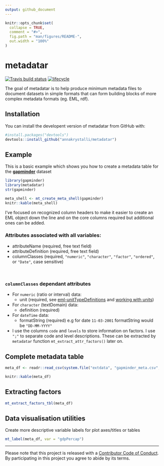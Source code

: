 ```yaml
---
output: github_document
---
```


<!-- README.md is generated from README.Rmd. Please edit that file -->

```r
knitr::opts_chunk$set(
  collapse = TRUE,
  comment = "#>",
  fig.path = "man/figures/README-",
  out.width = "100%"
)
```
# metadatar

[![Travis build status](https://travis-ci.org/annakrystalli/metadatar.svg?branch=master)](https://travis-ci.org/annakrystalli/metadatar) [![lifecycle](https://img.shields.io/badge/lifecycle-experimental-orange.svg)](https://www.tidyverse.org/lifecycle/#experimental)

The goal of metadatar is to help produce minimum metadata files to document datasets in simple formats that can form building blocks of more complex metadata formats (eg. EML, rdf). 

## Installation

You can install the developent version of metadatar from GitHub with:

``` r
#install.packages("devtools")
devtools::install_github("annakrystalli/metadatar")
```



## Example

This is a basic example which shows you how to create a metadata table for the [**gapminder**](https://github.com/jennybc/gapminder) dataset

```r
library(gapminder)
library(metadatar)
str(gapminder)
```


```r
meta_shell <- mt_create_meta_shell(gapminder)
knitr::kable(meta_shell)
```



I've focused on recognized column headers to make it easier to create an EML object down the line and on the core columns required but additional ones can be added.


### Attributes associated with all variables: 

- attributeName (required, free text field) 
- attributeDefinition (required, free text field)
- columnClasses (required, `"numeric"`, `"character"`, `"factor"`, `"ordered"`, 
    or `"Date"`, case sensitive)

<br>


### `columnClasses` dependant attributes 

- For `numeric` (ratio or interval) data:
    - unit (required, see [eml-unitTypeDefinitions](https://knb.ecoinformatics.org/#external//emlparser/docs/eml-2.1.1/./eml-unitTypeDefinitions.html) and [working with units](https://github.com/ropensci/EML/blob/master/vignettes/working-with-units.Rmd))
- For `character` (textDomain) data: 
    - definition (required)
- For `dateTime` data: 
    - formatString (required)
    e.g for date `11-03-2001` formatString would be `"DD-MM-YYYY"`
<br>

- I use the columns `code` and `levels` to store information on factors. I use `";"` to separate code and level descriptions. These can be extracted by `metadatar` function `mt_extract_attr_factors()` later on.


## Complete metadata table

```r
meta_df <- readr::read_csv(system.file("extdata", "gapminder_meta.csv", package="metadatar"))
```


```r
knitr::kable(meta_df)
```

## Extracting factors

```r
mt_extract_factors_tbl(meta_df)
```


## Data visualisation utilities

Create more descriptive variable labels for plot axes/titles or tables

```r
mt_label(meta_df, var = "gdpPercap")
```


***

Please note that this project is released with a [Contributor Code of Conduct](CODE_OF_CONDUCT.md).
  By participating in this project you agree to abide by its terms.
